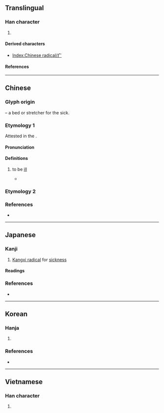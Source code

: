 {{also|广}}
{{character info}}
{{character info|⽧}}
==Translingual==
{{stroke order|type=animate}}

===Han character===
{{Han char|rn=104|rad=疒|as=00|sn=5|four=|canj=IIM|ids=⿰冫广}}

# {{mul-kangxi radical-def}}

====Derived characters====
* [[Index:Chinese radical/疒]]

====References====
{{Han ref|kx=0769.010|dkj=22015|dj=1179.040|hdz=42659.010|uh=7592}}

----

==Chinese==
{{zh-forms|alt=疔,𤕫}}

===Glyph origin===
{{Han etym}}
{{liushu|p}} – a bed or stretcher for the sick.

===Etymology 1===
Attested in the {{w|Shang Dynasty}}.

====Pronunciation====
{{zh-pron
|m=chuáng,nè,nì
|c=cong4,nik6,nak6
|h=pfs=chhòng
|mn=chhông/le̍k
|w=
|mc=y
|oc=y
|ma=
|cat=v
}}

====Definitions====
{{zh-hanzi}}

# {{zh-o}} to be [[ill]]
#* {{zh-x|帚{Fù} ^好 弗 疒 齒||CL|ref={{w|zh:甲骨文合集|合}}00773甲}}

===Etymology 2===
{{zh-see|病|ss}}

===References===
* {{R:twedu|C07806}}

----

==Japanese==
{{wikipedia|lang=ja|ダク部}}

===Kanji===
{{ja-kanji|grade=|rs=疒00}}

# [[Kangxi radical]] for [[sickness]]
#: {{syn|ja|病垂れ|tr=yamaidare}}

====Readings====
{{ja-readings
|on=だく, にゃく, そう, じょう
|kun=やまいだれ
}}

===References===
* {{R:Koseki Moji|247060}}

----

==Korean==

===Hanja===
{{ko-hanja|병들다|병들|녁||역}}

# {{hanja form of|[[녁]]/[[역]]|[[Kangxi radical]] for [[sickness]]}}

===References===
* {{R:hanjadoc|7678}}

----

==Vietnamese==

===Han character===
{{vi-readings|reading=[[nạch]]|rs=疒00}}

# {{rfdef|vi|sort=疒00}}